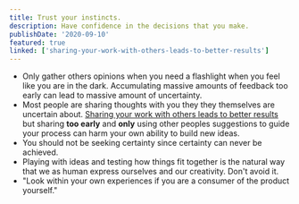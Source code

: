 ```yaml
---
title: Trust your instincts.
description: Have confidence in the decisions that you make.
publishDate: '2020-09-10'
featured: true
linked: ['sharing-your-work-with-others-leads-to-better-results']
---
```

- Only gather others opinions when you need a flashlight when you feel like you are in the dark. Accumulating massive amounts of feedback too early can lead to massive amount of uncertainty.
- Most people are sharing thoughts with you they they themselves are uncertain about. [Sharing your work with others leads to better results](sharing-your-work-with-others-leads-to-better-results) but sharing **too early** and **only** using other peoples suggestions to guide your process can harm your own ability to build new ideas.
- You should not be seeking certainty since certainty can never be achieved.
- Playing with ideas and testing how things fit together is the natural way that we as human express ourselves and our creativity. Don't avoid it.
- "Look within your own experiences if you are a consumer of the product yourself."
